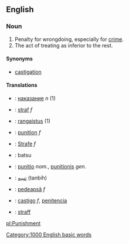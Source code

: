 ==English==

===Noun===

# Penalty for wrongdoing, especially for [[crime]].
# The act of treating as inferior to the rest.

====Synonyms====

*[[castigation]]

====Translations====
*{{bg}}: [[наказание]] ''n'' (1)
*{{nl}}: [[straf]] ''f''
*{{fi}}: [[rangaistus]] (1)
*{{fr}}: [[punition]] ''f''
*{{de}}: [[Strafe]] ''f''
*{{ja}}: batsu
*{{la}}: [[punitio]] ''nom.'', [[punitionis]] ''gen.''
*{{fa}}: [[تنبیه]] (tanbih)
*{{ro}}: [[pedeapsă]] ''f''
*{{es}}: [[castigo]] ''f'', [[penitencia]]
*{{sv}}: [[straff]]
[[Category:1000 English basic words]]

[[pl:Punishment]]